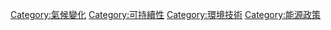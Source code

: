 [[Category:氣候變化|Category:氣候變化]]
[[Category:可持續性|Category:可持續性]]
[[Category:環境技術|Category:環境技術]]
[[Category:能源政策|Category:能源政策]]
